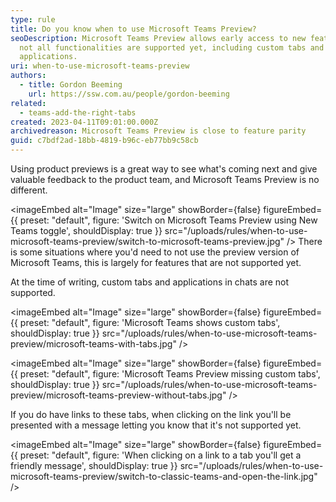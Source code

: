 ```yaml
---
type: rule
title: Do you know when to use Microsoft Teams Preview?
seoDescription: Microsoft Teams Preview allows early access to new features, but
  not all functionalities are supported yet, including custom tabs and
  applications.
uri: when-to-use-microsoft-teams-preview
authors:
  - title: Gordon Beeming
    url: https://ssw.com.au/people/gordon-beeming
related:
  - teams-add-the-right-tabs
created: 2023-04-11T09:01:00.000Z
archivedreason: Microsoft Teams Preview is close to feature parity
guid: c7bdf2ad-18bb-4819-b96c-eb77bb9c58cb
---
```


Using product previews is a great way to see what's coming next and give valuable feedback to the product team, and Microsoft Teams Preview is no different.


<imageEmbed
  alt="Image"
  size="large"
  showBorder={false}
  figureEmbed={{
    preset: "default",
    figure: 'Switch on Microsoft Teams Preview using New Teams toggle',
    shouldDisplay: true
  }}
  src="/uploads/rules/when-to-use-microsoft-teams-preview/switch-to-microsoft-teams-preview.jpg"
/>
There is some situations where you'd need to not use the preview version of Microsoft Teams, this is largely for features that are not supported yet.

At the time of writing, custom tabs and applications in chats are not supported.


<imageEmbed
  alt="Image"
  size="large"
  showBorder={false}
  figureEmbed={{
    preset: "default",
    figure: 'Microsoft Teams shows custom tabs',
    shouldDisplay: true
  }}
  src="/uploads/rules/when-to-use-microsoft-teams-preview/microsoft-teams-with-tabs.jpg"
/>


<imageEmbed
  alt="Image"
  size="large"
  showBorder={false}
  figureEmbed={{
    preset: "default",
    figure: 'Microsoft Teams Preview missing custom tabs',
    shouldDisplay: true
  }}
  src="/uploads/rules/when-to-use-microsoft-teams-preview/microsoft-teams-preview-without-tabs.jpg"
/>

If you do have links to these tabs, when clicking on the link you'll be presented with a message letting you know that it's not supported yet.


<imageEmbed
  alt="Image"
  size="large"
  showBorder={false}
  figureEmbed={{
    preset: "default",
    figure: 'When clicking on a link to a tab you\'ll get a friendly message',
    shouldDisplay: true
  }}
  src="/uploads/rules/when-to-use-microsoft-teams-preview/switch-to-classic-teams-and-open-the-link.jpg"
/>